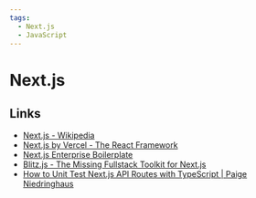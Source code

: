 ```yaml
---
tags:
  - Next.js
  - JavaScript
---
```


# Next.js

## Links

- [Next.js - Wikipedia](https://en.wikipedia.org/wiki/Next.js)
- [Next.js by Vercel - The React Framework](https://nextjs.org/)
- [Next.js Enterprise Boilerplate](https://next-enterprise.vercel.app/)
- [Blitz.js - The Missing Fullstack Toolkit for Next.js](https://blitzjs.com/)
- [How to Unit Test Next.js API Routes with TypeScript | Paige Niedringhaus](https://www.paigeniedringhaus.com/blog/how-to-unit-test-next-js-api-routes-with-typescript)
